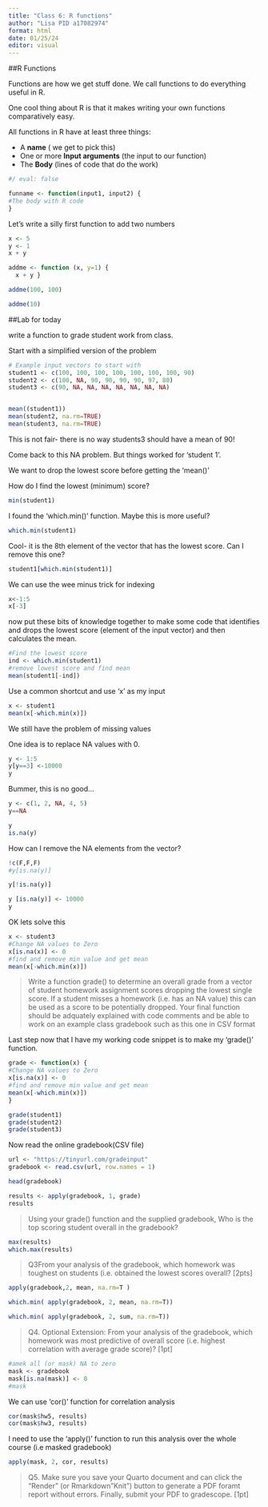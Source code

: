 ```yaml
---
title: "Class 6: R functions"
author: "Lisa PID a17082974"
format: html
date: 01/25/24
editor: visual
---
```


##R Functions

Functions are how we get stuff done. We call functions to do everything useful in R.

One cool thing about R is that it makes writing your own functions comparatively easy.

All functions in R have at least three things:

-   A **name** ( we get to pick this)
-   One or more **Input arguments** (the input to our function)
-   The **Body** (lines of code that do the work)

```r
#/ eval: false

funname <- function(input1, input2) {
#The body with R code
}
```
Let's write a silly first function to add two numbers

```r
x <- 5
y <- 1
x + y
```

```r
addme <- function (x, y=1) {
  x + y }
```

```r
addme(100, 100)
```

```r
addme(10)
```

##Lab for today

write a function to grade student work from class.

Start with a simplified version of the problem

```r
# Example input vectors to start with
student1 <- c(100, 100, 100, 100, 100, 100, 100, 90)
student2 <- c(100, NA, 90, 90, 90, 90, 97, 80)
student3 <- c(90, NA, NA, NA, NA, NA, NA, NA)


mean((student1))
mean(student2, na.rm=TRUE)
mean(student3, na.rm=TRUE)
```

This is not fair- there is no way students3 should have a mean of 90!

Come back to this NA problem. But things worked for 'student 1'.

We want to drop the lowest score before getting the 'mean()'

How do I find the lowest (minimum) score?
```r
min(student1)
```

I found the 'which.min()' function. Maybe this is more useful?

```r
which.min(student1)
```

Cool- it is the 8th element of the vector that has the lowest score. Can I remove this one?

```r
student1[which.min(student1)]
```

We can use the wee minus trick for indexing
```r
x<-1:5
x[-3]
```

now put these bits of knowledge together to make some code that identifies and drops the lowest score (element of the input vector) and then calculates the mean.

```r
#Find the lowest score
ind <- which.min(student1)
#remove lowest score and find mean
mean(student1[-ind])
```

Use a common shortcut and use 'x' as my input

```r
x <- student1
mean(x[-which.min(x)])
```

We still have the problem of missing values

One idea is to replace NA values with 0. 

```r
y <- 1:5
y[y==3] <-10000
y
```


Bummer, this is no good...
```r
y <- c(1, 2, NA, 4, 5)
y==NA
```

```r
y
is.na(y)
```

How can I remove the NA elements from the vector?

```r
!c(F,F,F)
#y[is.na(y)]
```

```r
y[!is.na(y)]
```


```r
y [is.na(y)] <- 10000
y
```

OK lets solve this

```r
x <- student3
#Change NA values to Zero
x[is.na(x)] <- 0
#find and remove min value and get mean
mean(x[-which.min(x)])
```

>Write a function grade() to determine an overall grade from a vector of student homework
assignment scores dropping the lowest single score. If a student misses a homework (i.e. has an
NA value) this can be used as a score to be potentially dropped. Your final function should be
adquately explained with code comments and be able to work on an example class gradebook
such as this one in CSV format

Last step now that I have my working code snippet is to make my 'grade()' function.

```r
grade <- function(x) {
#Change NA values to Zero
x[is.na(x)] <- 0
#find and remove min value and get mean
mean(x[-which.min(x)])
}
```


```r
grade(student1)
grade(student2)
grade(student3)
```


Now read the online gradebook(CSV file)
```r
url <- "https://tinyurl.com/gradeinput"
gradebook <- read.csv(url, row.names = 1)

head(gradebook)
```

```r
results <- apply(gradebook, 1, grade)
results
```
>Using your grade() function and the supplied gradebook, Who is the top scoring student
overall in the gradebook? 

```r
max(results)
which.max(results)
```

 
 >Q3From your analysis of the gradebook, which homework was toughest on students (i.e. obtained
the lowest scores overall? [2pts]

```r
apply(gradebook,2, mean, na.rm=T )
```

```r
which.min( apply(gradebook, 2, mean, na.rm=T))
```

```r
which.min( apply(gradebook, 2, sum, na.rm=T))
```



>Q4. Optional Extension: From your analysis of the gradebook, which homework was most
predictive of overall score (i.e. highest correlation with average grade score)? [1pt]



```r
#amek all (or mask) NA to zero
mask <- gradebook
mask[is.na(mask)] <- 0
#mask
```

We can use 'cor()' function for correlation analysis
```r
cor(mask$hw5, results)
cor(mask$hw3, results)
```

I need to use the 'apply()' function to run this analysis over the whole course (i.e masked gradebook) 

```r
apply(mask, 2, cor, results)
```



>Q5. Make sure you save your Quarto document and can click the “Render” (or Rmarkdown”Knit”) button to generate a PDF foramt report without errors. Finally, submit your PDF
to gradescope. [1pt]

